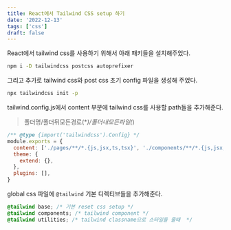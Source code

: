```yaml
---
title: React에서 Tailwind CSS setup 하기
date: '2022-12-13'
tags: ['css']
draft: false
---
```


React에서 tailwind css를 사용하기 위해서 아래 패키들을 설치해주었다.

```bash
npm i -D tailwindcss postcss autoprefixer
```

그리고 추가로 tailwind css와 post css 초기 config 파일을 생성해 주었다.

```bash
npx tailwindcss init -p
```

tailwind.config.js에서 content 부분에 tailwind css를 사용할 path들을 추가해준다.

> 폴더명/폴더뒤모든경로(\*_)/폴더내모든파일(_)

```javascript
/** @type {import('tailwindcss').Config} */
module.exports = {
  content: ['./pages/**/*.{js,jsx,ts,tsx}', './components/**/*.{js,jsx,ts,tsx}'],
  theme: {
    extend: {},
  },
  plugins: [],
}
```

global css 파일에 `@tailwind` 기본 디렉티브들을 추가해준다.

```css
@tailwind base; /* 기본 reset css setup */
@tailwind components; /* tailwind component */
@tailwind utilities; /* tailwind classname으로 스타일을 줄때  */
```
